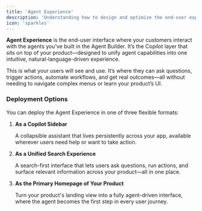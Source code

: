 ```yaml
---
title: 'Agent Experience'
description: 'Understanding how to design and optimize the end-user experience with your AI agents'
icon: 'sparkles'
---
```


**Agent Experience** is the end-user interface where your customers interact with the agents you’ve built in the Agent Builder. It’s the Copilot layer that sits on top of your product—designed to unify agent capabilities into one intuitive, natural-language-driven experience.

This is what your users will see and use. It’s where they can ask questions, trigger actions, automate workflows, and get real outcomes—all without needing to navigate complex menus or learn your product’s UI.

### Deployment Options

You can deploy the Agent Experience in one of three flexible formats:

1. **As a Copilot Sidebar**
    
    A collapsible assistant that lives persistently across your app, available wherever users need help or want to take action.
    
2. **As a Unified Search Experience**
    
    A search-first interface that lets users ask questions, run actions, and surface relevant information across your product—all in one place.
    
3. **As the Primary Homepage of Your Product**
    
    Turn your product's landing view into a fully agent-driven interface, where the agent becomes the first step in every user journey.